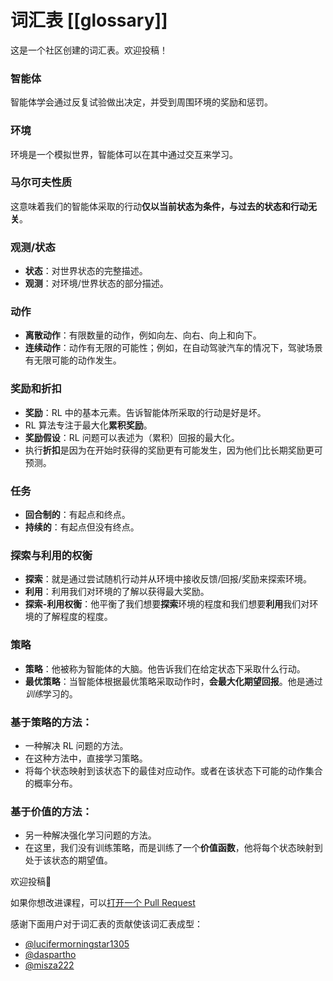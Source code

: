 # 词汇表 [[glossary]]

这是一个社区创建的词汇表。欢迎投稿！

### 智能体
智能体学会通过反复试验做出决定，并受到周围环境的奖励和惩罚。

### 环境
环境是一个模拟世界，智能体可以在其中通过交互来学习。

### 马尔可夫性质

这意味着我们的智能体采取的行动**仅以当前状态为条件，与过去的状态和行动无关**。

### 观测/状态

- **状态**：对世界状态的完整描述。
- **观测**：对环境/世界状态的部分描述。

### 动作

- **离散动作**：有限数量的动作，例如向左、向右、向上和向下。
- **连续动作**：动作有无限的可能性；例如，在自动驾驶汽车的情况下，驾驶场景有无限可能的动作发生。

### 奖励和折扣

- **奖励**：RL 中的基本元素。告诉智能体所采取的行动是好是坏。
- RL 算法专注于最大化**累积奖励**。
- **奖励假设**：RL 问题可以表述为（累积）回报的最大化。
- 执行**折扣**是因为在开始时获得的奖励更有可能发生，因为他们比长期奖励更可预测。

### 任务

- **回合制的**：有起点和终点。
- **持续的**：有起点但没有终点。

### 探索与利用的权衡

- **探索**：就是通过尝试随机行动并从环境中接收反馈/回报/奖励来探索环境。
- **利用**：利用我们对环境的了解以获得最大奖励。
- **探索-利用权衡**：他平衡了我们想要**探索**环境的程度和我们想要**利用**我们对环境的了解程度的程度。

### 策略

- **策略**：他被称为智能体的大脑。他告诉我们在给定状态下采取什么行动。
- **最优策略**：当智能体根据最优策略采取动作时，**会最大化期望回报**。他是通过*训练*学习的。

### 基于策略的方法：

- 一种解决 RL 问题的方法。
- 在这种方法中，直接学习策略。
- 将每个状态映射到该状态下的最佳对应动作。或者在该状态下可能的动作集合的概率分布。

### 基于价值的方法：

- 另一种解决强化学习问题的方法。
- 在这里，我们没有训练策略，而是训练了一个**价值函数**，他将每个状态映射到处于该状态的期望值。

欢迎投稿🤗

如果你想改进课程，可以[打开一个 Pull Request](https://github.com/huggingface/deep-rl-class/pulls)

感谢下面用户对于词汇表的贡献使该词汇表成型：

- [@lucifermorningstar1305](https://github.com/lucifermorningstar1305)
- [@daspartho](https://github.com/daspartho)
- [@misza222](https://github.com/misza222)